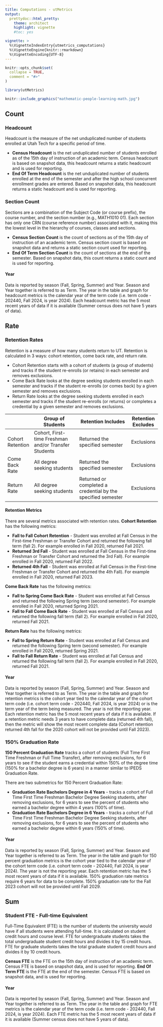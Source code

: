 ```yaml
---
title: Computations - utMetrics
output: 
  prettydoc::html_pretty:
    theme: architect
    highlight: vignette
    #toc: yes

vignette: >
  %\VignetteIndexEntry{utmetrics_computations}
  %\VignetteEngine{knitr::rmarkdown}
  %\VignetteEncoding{UTF-8}
---
```


```r
knitr::opts_chunk$set(
  collapse = TRUE,
  comment = "#>"
)
```

```r
library(utMetrics)
```

```r
knitr::include_graphics("mathematic-people-learning-math.jpg")
```

## Count

### Headcount
Headcount is the measure of the net unduplicated number of students enrolled at Utah Tech for a specific period of time.

- **Census Headcount** is the net unduplicated number of students enrolled as of the 15th day of instruction of an academic term. Census headcount is based on snapshot data, this headcount returns a static headcount and is used for reporting.
- **End Of Term Headcount** is the net unduplicated number of students enrolled at the end of the semester and after the high school concurrent enrollment grades are entered. Based on snapshot data, this headcount returns a static headcount and is used for reporting.
<!-- - **Enrollment Funnel Census Headcount** tracks the number of students at various stages within the enrollment funnel, categorized by student type and funnel status. It provides a snapshot at Census of how many students are at each stage of expressing interest in the university. -->

### Section Count
Sections are a combination of the Subject Code (or course prefix), the course number, and the section number (e.g., MATH1010 01). Each section has only one CRN (course reference number) associated with it, making this the lowest level in the hierarchy of courses, classes and sections.

- **Census Section Count** is the count of sections as of the 15th day of instruction of an academic term. Census section count is based on snapshot data and returns a static section count used for reporting. 
- **End Of Term Section Count** is the count of sections at the end of the semester. Based on snapshot data, this count returns a static count and is used for reporting.

#### Year
Data is reported by season (Fall, Spring, Summer) and Year. Season and Year together is referred to as Term. The year in the table and graph for headcount metrics is the calendar year of the term code (i.e. term code - 202440, Fall 2024, is year 2024). Each headcount metric has the 5 most recent years of data if it is available (Summer census does not have 5 years of data).

## Rate

### Retention Rates
Retention is a measure of how many students return to UT. Retention is calculated in 3 ways: cohort retention, come back rate, and return rate.

- Cohort Retention starts with a cohort of students (a group of students) and tracks if the student re-enrolls (or retains) in each semester and removes exclusions.
- Come Back Rate looks at the degree seeking students enrolled in each semester and tracks if the student re-enrolls (or comes back) by a given semester and removes exclusions.
- Return Rate looks at the degree seeking students enrolled in each semester and tracks if the student re-enrolls (or returns) or completes a credential by a given semester and removes exclusions. 


|                  | Group of Students                                    | Retention Includes                                           | Retention Excludes |
| ---------------- | ---------------------------------------------------- | ------------------------------------------------------------ | ------------------ |
| Cohort Retention | Cohort, First-time Freshman and/or Transfer Students | Returned the specified semester                              | Exclusions         |
| Come Back Rate   | All degree seeking students                          | Returned the specified semester                              | Exclusions         |
| Return Rate      | All degree seeking students                          | Returned or completed a credential by the specified semester | Exclusions         |

#### Retention Metrics

There are several metrics associated with retention rates.
__Cohort Retention__ has the following metrics:

- **Fall to Fall Cohort Retention** - Student was enrolled at Fall Census in the First-time Freshman or Transfer Cohort and returned the following fall term (fall 2). For example enrolled in Fall 2020, returned Fall 2021.
- **Returned 3rd Fall** - Student was enrolled at Fall Census in the First-time Freshman or Transfer Cohort and returned the 3rd Fall). For example enrolled in Fall 2020, returned Fall 2022.
- **Returned 4th Fall** - Student was enrolled at Fall Census in the First-time Freshman or Transfer Cohort and returned the 4th Fall). For example enrolled in Fall 2020, returned Fall 2023.

__Come Back Rate__ has the following metrics:

- **Fall to Spring Come Back Rate** - Student was enrolled at Fall Census and returned the following Spring term (second semester). For example enrolled in Fall 2020, returned Spring 2021.
- **Fall to Fall Come Back Rate** - Student was enrolled at Fall Census and returned the following fall term (fall 2). For example enrolled in Fall 2020, returned Fall 2021.

__Return Rate__ has the following metrics:

- **Fall to Spring Return Rate** - Student was enrolled at Fall Census and returned the following Spring term (second semester). For example enrolled in Fall 2020, returned Spring 2021.
- **Fall to Fall Return Rate** - Student was enrolled at Fall Census and returned the following fall term (fall 2). For example enrolled in Fall 2020, returned Fall 2021.

#### Year
Data is reported by season (Fall, Spring, Summer) and Year. Season and Year together is referred to as Term. The year in the table and graph for retention metrics is the cohort year tied to the calendar year of the cohort term code (i.e. cohort term code - 202440, Fall 2024, is year 2024) or is the term year of the term being measured. The year is not the reporting year. Each retention metric has the 5 most recent years of data if it is available. If a retention metric needs 3 years to have complete data (returned 4th fall), then the metric will show the most recent complete data (Cohort retention returned 4th fall for the 2020 cohort will not be provided until Fall 2023). 

### 150% Graduation Rate

**150 Percent Graduation Rate** tracks a cohort of students (Full Time First Time Freshman or Full Time Transfer), after removing exclusions, for 6 years to see if the student earns a credential within 150% of the degree time (150% for a bachelor degree is 6 years) in a manner similar to IPEDS Graduation Rate. 

There are two submetrics for 150 Percent Graduation Rate:

- **Graduation Rate Bachelors Degree in 4 Years** - tracks a cohort of Full Time First Time Freshman Bachelor Degree Seeking students, after removing exclusions, for 6 years to see the percent of students who earned a bachelor degree within 4 years (100% of time).
- **Graduation Rate Bachelors Degree in 6 Years** - tracks a cohort of Full Time First Time Freshman Bachelor Degree Seeking students, after removing exclusions, for 6 years to see the percent of students who earned a bachelor degree within 6 years (150% of time).

#### Year
Data is reported by season (Fall, Spring, Summer) and Year. Season and Year together is referred to as Term. The year in the table and graph for 150 percent graduation metrics is the cohort year tied to the calendar year of the cohort term code (i.e. cohort term code - 202440, Fall 2024, is year 2024). The year is not the reporting year. Each retention metric has the 5 most recent years of data if it is available. 150% graduation rate metrics require 6 years for data to be complete. 150% graduation rate for the Fall 2023 cohort will not be provided until Fall 2029.


<!-- ### Admissions Enrollment Funnel Rates -->

<!-- Admissions Enrollment Funnel Rates are essential components of the university's enrollment process, providing insights into the effectiveness of various stages from initial interest to actual enrollment. They help the university understand and optimize their recruitment and admissions strategies. -->

<!-- There are four submetrics for Admissions Enrollment Funnel Rates -->

<!-- - **Inquiry or Prospect to Applicant Conversion Rate** Measures how well the university converts initial interest into starting applications. -->

<!-- - **Applicant to Admit Conversion Rate** Indicates the selectivity of the admissions process by showing the percentage of completed applications and are now fully admitted.. -->

<!-- - **Admit to Committed Conversion Rate** Reflects the university's ability to persuade admitted students to commit to enrolling. These are students who have indicated their intent to enroll. -->

<!-- - **Admit to Enrolled Conversion Rate** Shows the success in converting admitted students into enrolled students, highlighting the effectiveness of follow-up and enrollment processes. -->

<!-- #### Year -->
<!-- Data is reported by season (Fall, Spring) and Year. Season and Year together is referred to as Term. Each Enrollment Funnel metric has the 5 most recent years of data if it is available. -->

## Sum

### Student FTE - Full-time Equivalent
Full-Time Equivalent (FTE) is the number of students the university would have if all students were attending full-time. It is calculated on student credit hours and course level. FTE for undergraduate students takes the total undergraduate student credit hours and divides it by 15 credit hours. FTE for graduate students takes the total graduate student credit hours and divides it by 10 credit hours.

**Census FTE** is the FTE on the 15th day of instruction of an academic term. Census FTE is based on snapshot data, and is used for reporting.
**End Of Term FTE** is the FTE at the end of the semester. Census FTE is based on snapshot data, and is used for reporting.

#### Year 
Data is reported by season (Fall, Spring, Summer) and Year. Season and Year together is referred to as Term. The year in the table and graph for FTE metrics is the calendar year of the term code (i.e. term code - 202440, Fall 2024, is year 2024). Each FTE metric has the 5 most recent years of data if it is available (Summer census does not have 5 years of data).
